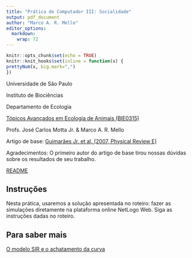 ```yaml
---
title: "Prática de Computador III: Socialidade"
output: pdf_document
author: "Marco A. R. Mello"
editor_options: 
  markdown: 
    wrap: 72
---
```


```r
knitr::opts_chunk$set(echo = TRUE)
knitr::knit_hooks$set(inline = function(x) {
prettyNum(x, big.mark=",")
})
```

Universidade de São Paulo

Instituto de Biociências

Departamento de Ecologia

[Tópicos Avançados em Ecologia de Animais
(BIE0315)](https://uspdigital.usp.br/jupiterweb/obterDisciplina?sgldis=BIE0315&verdis=4)

Profs. José Carlos Motta Jr. & Marco A. R. Mello

Artigo de base: [Guimarães Jr. et al. (2007, Physical Review E)](https://doi.org/10.1103/PhysRevE.76.042901)

Agradecimentos: O primeiro autor do artigo de base tirou nossas dúvidas sobre os resultados de seu trabalho.

[README](https://github.com/marmello77/EcoAnimal#readme)


## Instruções 

Nesta prática, usaremos a solução apresentada no roteiro: fazer as simulações diretamente na plataforma online NetLogo Web. Siga as instruções dadas no roteiro. 


## Para saber mais

[O modelo SIR e o achatamento da curva](https://biologiadeprogramas.wordpress.com/2020/03/22/o-modelo-sir-e-o-achatamento-da-curva/)
